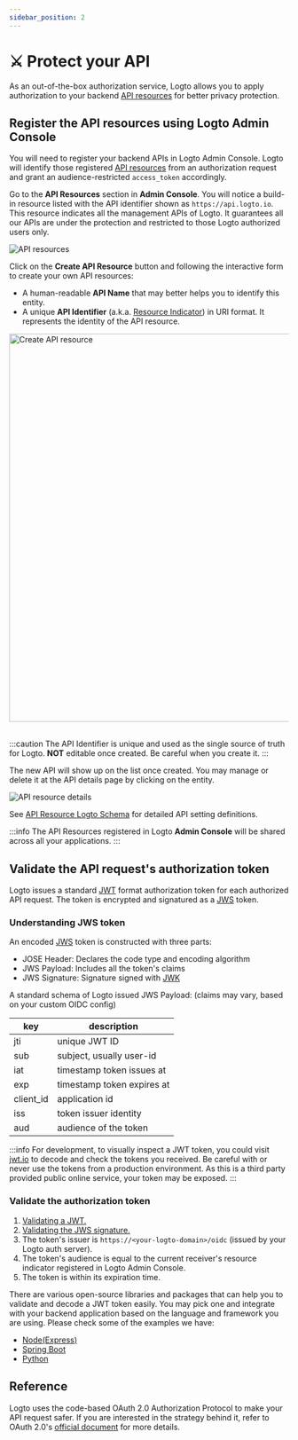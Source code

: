 ```yaml
---
sidebar_position: 2
---
```



# ⚔️ Protect your API

As an out-of-the-box authorization service, Logto allows you to apply authorization to your backend [API resources](../../references/resources/README.md) for better privacy protection.

## Register the API resources using Logto **Admin Console**

You will need to register your backend APIs in Logto Admin Console. Logto will identify those registered [API resources](../../references/resources/README.md) from an authorization request and grant an audience-restricted `access_token` accordingly.

Go to the **API Resources** section in **Admin Console**. You will notice a build-in resource listed with the API identifier shown as `https://api.logto.io`. This resource indicates all the management APIs of Logto. It guarantees all our APIs are under the protection and restricted to those Logto authorized users only.

![API resources](./assets/api-resources.png)

Click on the **Create API Resource** button and following the interactive form to create your own API resources:

- A human-readable **API Name** that may better helps you to identify this entity.
- A unique **API Identifier** (a.k.a. [Resource Indicator](../../references/resources/README.md#resource-indicator)) in URI format. It represents the identity of the API resource.

<img src={CreateApiResource} alt="Create API resource" width="700px" />
<br />
<br />

:::caution
The API Identifier is unique and used as the single source of truth for Logto. **NOT** editable once created. Be careful when you create it.
:::

The new API will show up on the list once created. You may manage or delete it at the API details page by clicking on the entity.

![API resource details](./assets/api-resource-details.png)

See [API Resource Logto Schema](../../references/resources/README.md#logto-api-resource-schema) for detailed API setting definitions.

:::info
The API Resources registered in Logto **Admin Console** will be shared across all your applications.
:::

## Validate the API request's authorization token

Logto issues a standard [JWT](https://datatracker.ietf.org/doc/html/rfc7519) format authorization token for each authorized API request. The token is encrypted and signatured as a [JWS](https://datatracker.ietf.org/doc/html/rfc7515) token.

### Understanding JWS token

An encoded [JWS](https://datatracker.ietf.org/doc/html/rfc7515) token is constructed with three parts:

- JOSE Header: Declares the code type and encoding algorithm
- JWS Payload: Includes all the token's claims
- JWS Signature: Signature signed with [JWK](https://datatracker.ietf.org/doc/html/rfc7517)

A standard schema of Logto issued JWS Payload: (claims may vary, based on your custom OIDC config)

| key       | description                |
| --------- | -------------------------- |
| jti       | unique JWT ID              |
| sub       | subject, usually user-id   |
| iat       | timestamp token issues at  |
| exp       | timestamp token expires at |
| client_id | application id             |
| iss       | token issuer identity      |
| aud       | audience of the token      |

:::info
For development, to visually inspect a JWT token, you could visit [jwt.io](https://jwt.io/) to decode and check the tokens you received. Be careful with or never use the tokens from a production environment. As this is a third party provided public online service, your token may be exposed.
:::

### Validate the authorization token

1. [Validating a JWT.](https://datatracker.ietf.org/doc/html/rfc7519#section-7.2)
2. [Validating the JWS signature.](https://datatracker.ietf.org/doc/html/rfc7515#section-5.2)
3. The token's issuer is `https://<your-logto-domain>/oidc` (issued by your Logto auth server).
4. The token's audience is equal to the current receiver's resource indicator registered in Logto Admin Console.
5. The token is within its expiration time.

There are various open-source libraries and packages that can help you to validate and decode a JWT token easily. You may pick one and integrate with your backend application based on the language and framework you are using. Please check some of the examples we have:

- [Node(Express)](./node)
- [Spring Boot](./spring-boot)
- [Python](./python)

## Reference

Logto uses the code-based OAuth 2.0 Authorization Protocol to make your API request safer. If you are interested in the strategy behind it, refer to OAuth 2.0's [official document](https://datatracker.ietf.org/doc/html/rfc6749#section-1.3.1) for more details.
